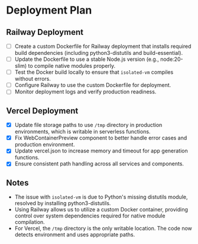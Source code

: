 # Deployment Plan

## Railway Deployment
- [ ] Create a custom Dockerfile for Railway deployment that installs required build dependencies (including python3-distutils and build-essential).
- [ ] Update the Dockerfile to use a stable Node.js version (e.g., node:20-slim) to compile native modules properly.
- [ ] Test the Docker build locally to ensure that `isolated-vm` compiles without errors.
- [ ] Configure Railway to use the custom Dockerfile for deployment.
- [ ] Monitor deployment logs and verify production readiness.

## Vercel Deployment
- [x] Update file storage paths to use `/tmp` directory in production environments, which is writable in serverless functions.
- [x] Fix WebContainerPreview component to better handle error cases and production environment.
- [x] Update vercel.json to increase memory and timeout for app generation functions.
- [x] Ensure consistent path handling across all services and components.

## Notes
- The issue with `isolated-vm` is due to Python's missing distutils module, resolved by installing python3-distutils.
- Using Railway allows us to utilize a custom Docker container, providing control over system dependencies required for native module compilation.
- For Vercel, the `/tmp` directory is the only writable location. The code now detects environment and uses appropriate paths.
